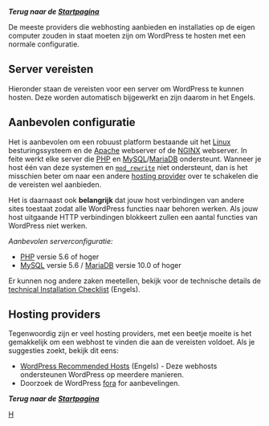 '''''Terug naar de [[nl:Startpagina | Startpagina]]'''''

De meeste providers die webhosting aanbieden en installaties op de eigen computer zouden in staat moeten zijn om WordPress te hosten met een normale configuratie.

== Server vereisten ==
Hieronder staan de vereisten voor een server om WordPress te kunnen hosten. Deze worden automatisch bijgewerkt en zijn daarom in het Engels.

{{Server requirements}}

== Aanbevolen configuratie ==
Het is aanbevolen om een robuust platform bestaande uit het [[Glossary#Linux|Linux]] besturingssysteem en de [[Glossary#Apache|Apache]] webserver of de [http://nginx.net/ NGINX] webserver. In feite werkt elke server die [[Glossary#PHP|PHP]] en [[Glossary#MySQL|MySQL]]/[[Glossary#MariaDB|MariaDB]] ondersteunt. Wanneer je host één van deze systemen en <tt>[[Glossary#mod_rewrite|mod_rewrite]]</tt> niet ondersteunt, dan is het misschien beter om naar een andere [[Glossary#Hosting_provider|hosting provider]] over te schakelen die de vereisten wel aanbieden.

Het is daarnaast ook '''belangrijk''' dat jouw host verbindingen van andere sites toestaat zodat alle WordPress functies naar behoren werken. Als jouw host uitgaande HTTP verbindingen blokkeert zullen een aantal functies van WordPress niet werken.

''Aanbevolen serverconfiguratie:''
* [[Glossary#PHP|PHP]] versie 5.6 of hoger
* [[Glossary#MySQL|MySQL]] versie 5.6 / [[Glossary#MariaDB|MariaDB]] versie 10.0 of hoger 

Er kunnen nog andere zaken meetellen, bekijk voor de technische details de [[User:Hakre/Technical_Installation|technical Installation Checklist]] (Engels).

== Hosting providers ==
Tegenwoordig zijn er veel hosting providers, met een beetje moeite is het gemakkelijk om een webhost te vinden die aan de vereisten voldoet. Als je suggesties zoekt, bekijk dit eens:
* [http://wordpress.org/hosting/ WordPress Recommended Hosts] (Engels) - Deze webhosts ondersteunen WordPress op meerdere manieren.
* Doorzoek de WordPress [http://wordpress.org/support/ fora] for aanbevelingen.

'''''Terug naar de [[nl:Startpagina | Startpagina]]'''''

[[Category:Dutch Codex|H]]